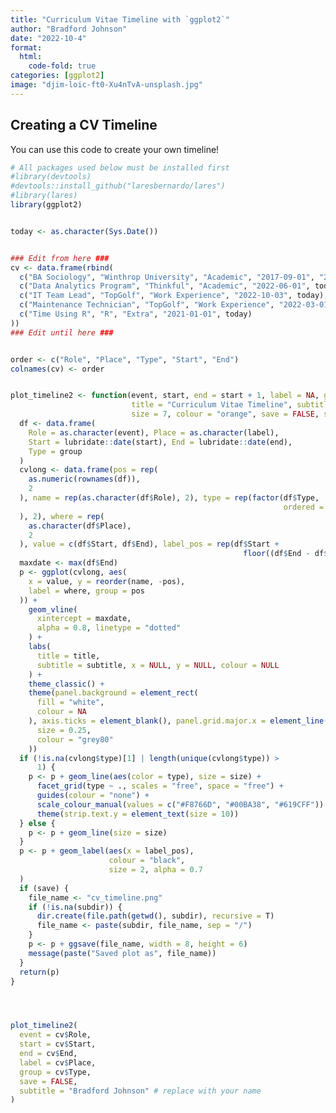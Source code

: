 ```yaml
---
title: "Curriculum Vitae Timeline with `ggplot2`"
author: "Bradford Johnson"
date: "2022-10-4"
format:
  html:
    code-fold: true
categories: [ggplot2]
image: "djim-loic-ft0-Xu4nTvA-unsplash.jpg"
---
```


## Creating a CV Timeline

You can use this code to create your own timeline!

```r
# All packages used below must be installed first
#library(devtools)
#devtools::install_github("laresbernardo/lares")
#library(lares)
library(ggplot2)


today <- as.character(Sys.Date())


### Edit from here ###
cv <- data.frame(rbind(
  c("BA Sociology", "Winthrop University", "Academic", "2017-09-01", "2021-12-18"),
  c("Data Analytics Program", "Thinkful", "Academic", "2022-06-01", today),
  c("IT Team Lead", "TopGolf", "Work Experience", "2022-10-03", today),
  c("Maintenance Technician", "TopGolf", "Work Experience", "2022-03-01", "2022-10-2"),
  c("Time Using R", "R", "Extra", "2021-01-01", today)
))
### Edit until here ###


order <- c("Role", "Place", "Type", "Start", "End")
colnames(cv) <- order


plot_timeline2 <- function(event, start, end = start + 1, label = NA, group = NA,
                           title = "Curriculum Vitae Timeline", subtitle = "Bradford Johnson",
                           size = 7, colour = "orange", save = FALSE, subdir = NA) {
  df <- data.frame(
    Role = as.character(event), Place = as.character(label),
    Start = lubridate::date(start), End = lubridate::date(end),
    Type = group
  )
  cvlong <- data.frame(pos = rep(
    as.numeric(rownames(df)),
    2
  ), name = rep(as.character(df$Role), 2), type = rep(factor(df$Type,
                                                             ordered = TRUE
  ), 2), where = rep(
    as.character(df$Place),
    2
  ), value = c(df$Start, df$End), label_pos = rep(df$Start +
                                                    floor((df$End - df$Start) / 2), 2))
  maxdate <- max(df$End)
  p <- ggplot(cvlong, aes(
    x = value, y = reorder(name, -pos),
    label = where, group = pos
  )) +
    geom_vline(
      xintercept = maxdate,
      alpha = 0.8, linetype = "dotted"
    ) +
    labs(
      title = title,
      subtitle = subtitle, x = NULL, y = NULL, colour = NULL
    ) +
    theme_classic() +
    theme(panel.background = element_rect(
      fill = "white",
      colour = NA
    ), axis.ticks = element_blank(), panel.grid.major.x = element_line(
      size = 0.25,
      colour = "grey80"
    ))
  if (!is.na(cvlong$type)[1] | length(unique(cvlong$type)) >
      1) {
    p <- p + geom_line(aes(color = type), size = size) +
      facet_grid(type ~ ., scales = "free", space = "free") +
      guides(colour = "none") +
      scale_colour_manual(values = c("#F8766D", "#00BA38", "#619CFF")) +
      theme(strip.text.y = element_text(size = 10))
  } else {
    p <- p + geom_line(size = size)
  }
  p <- p + geom_label(aes(x = label_pos),
                      colour = "black",
                      size = 2, alpha = 0.7
  )
  if (save) {
    file_name <- "cv_timeline.png"
    if (!is.na(subdir)) {
      dir.create(file.path(getwd(), subdir), recursive = T)
      file_name <- paste(subdir, file_name, sep = "/")
    }
    p <- p + ggsave(file_name, width = 8, height = 6)
    message(paste("Saved plot as", file_name))
  }
  return(p)
}




plot_timeline2(
  event = cv$Role,
  start = cv$Start,
  end = cv$End,
  label = cv$Place,
  group = cv$Type,
  save = FALSE,
  subtitle = "Bradford Johnson" # replace with your name
)

```
